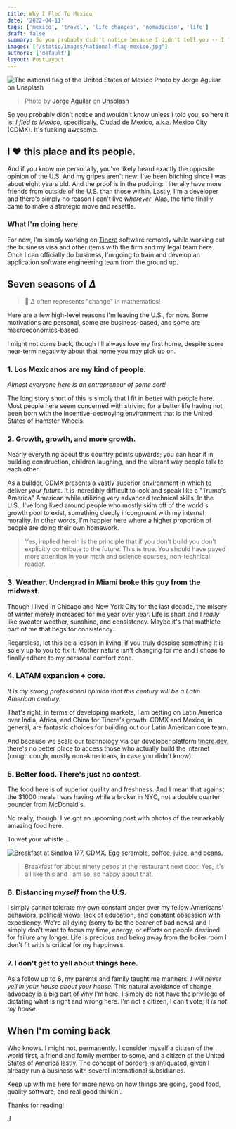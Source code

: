 ```yaml
---
title: Why I Fled To Mexico
date: '2022-04-11'
tags: ['mexico', 'travel', 'life changes', 'nomadicism', 'life']
draft: false
summary: So you probably didn't notice because I didn't tell you -- I fled to Mexico, specifically, Mexico City. It's epic.
images: ['/static/images/national-flag-mexico.jpg']
authors: ['default']
layout: PostLayout
---
```


<Image
  className="rounded-md"
  src="/static/images/national-flag-mexico.jpg"
  alt="The national flag of the United States of Mexico Photo by Jorge Aguilar on Unsplash"
  height={1000}
  width={2000}
/>

> Photo by <a href="https://unsplash.com/@jorgeaguilar" target="_blank" rel="noreferrer">Jorge Aguilar</a> on <a href="https://unsplash.com/s/photos/mexico-city" target="_blank" rel="noreferrer">Unsplash</a>

So you probably didn't notice and wouldn't know unless I told you, so here it is: _I fled to Mexico_,
specifically, Ciudad de Mexico, a.k.a. Mexico City (CDMX). It's fucking awesome.

## I ♥ this place and its people.

And if you know me personally, you've likely heard exactly the opposite opinion of the U.S. And my gripes aren't new: I've been bitching since I was about eight years old. And the proof is in the pudding: I literally have more friends from outside of the U.S. than those within. Lastly, I'm a developer and there's simply no reason I can't live _wherever_. Alas, the time finally came to make a strategic move and resettle.

### What I'm doing here

For now, I'm simply working on [Tincre](https://tincre.com) software remotely while working out the business visa and other items with the firm and my legal team here. Once I can officially do business, I'm going to train and develop an application software engineering team from the ground up.

## Seven seasons of $\Delta$

> 🧩 $\Delta$ often represents "change" in mathematics!

Here are a few high-level reasons I'm leaving the U.S., for now. Some motivations are personal, some are business-based, and some are macroeconomics-based.

I might not come back, though I'll always love my first home, despite some near-term negativity about that home you may pick up on.

### 1. Los Mexicanos are my kind of people.

_Almost everyone here is an entrepreneur of some sort!_

The long story short of this is simply that I fit in better with people here. Most people here seem concerned with striving for a better life having not been born with the incentive-destroying environment that is the United States of Hamster Wheels.

### 2. Growth, growth, and more growth.

Nearly everything about this country points upwards; you can hear it in building construction, children laughing, and the vibrant way people talk to each other.

As a builder, CDMX presents a vastly superior environment in which to deliver _your future_. It is incredibly difficult to look and speak like a "Trump's America" American while utilizing very advanced technical skills. In the U.S., I've long lived around people who mostly skim off of the world's growth pool to exist, something deeply incongruent with my internal morality. In other words, I'm happier here where a higher proportion of people are doing their own homework.

> Yes, implied herein is the principle that if you don't build you don't explicitly contribute to the future. This is true. You should have payed more attention in your math and science courses, non-technical reader.

### 3. Weather. Undergrad in Miami broke this guy from the midwest.

Though I lived in Chicago and New York City for the last decade, the misery of winter merely increased for me year over year. Life is short and I _really_ like sweater weather, sunshine, and consistency. Maybe it's that mathlete part of me that begs for consistency...

Regardless, let this be a lesson in living: if you truly despise something it is solely up to you to fix it. Mother nature isn't changing for me and I chose to finally adhere to my personal comfort zone.

### 4. LATAM expansion + core.

_It is my strong professional opinion that this century will be a Latin American century._

That's right, in terms of developing markets, I am betting on Latin America over India, Africa, and China for Tincre's growth. CDMX and Mexico, in general, are fantastic choices for building out our Latin American core team.

And because we scale our technology via our developer platform [tincre.dev](https://tincre.dev), there's no better place to access those who actually build the internet (cough cough, mostly non-Americans, in case you didn't know).

### 5. Better food. There's just no contest.

The food here is of superior quality and freshness. And I mean that against the $1000 meals I was having while a broker in NYC, not a double quarter pounder from McDonald's.

No really, though. I've got an upcoming post with photos of the remarkably amazing food here.

To wet your whistle...

<Image
  className="rounded-md"
  src="https://res.cloudinary.com/thinkjrs-dev/image/upload/v1649700449/thinkjrs.dev/Food%20in%20Mexico/IMG_1154_jin8px.jpg"
  alt="Breakfast at Sinaloa 177, CDMX. Egg scramble, coffee, juice, and beans."
  height={1000}
  width={1333}
/>
> Breakfast for about ninety pesos at the restaurant next door. Yes, it's all like this and I am so,
so happy about that.

### 6. Distancing _myself_ from the U.S.

I simply cannot tolerate my own constant anger over my fellow Americans' behaviors, political views, lack of education, and constant obsession with expediency. We're all dying (sorry to be the bearer of bad news) and I simply don't want to focus my time, energy, or efforts on people destined for failure any longer. Life is precious and being away from the boiler room I don't fit with is critical for my happiness.

### 7. I don't get to yell about things here.

As a follow up to **6**, my parents and family taught me manners: _I will never yell in your house about your house._ This natural avoidance of change advocacy is a big part of why I'm here. I simply do not have the privilege of dictating what is right and wrong here. I'm not a citizen, I can't vote; _it is not my house_.

## When I'm coming back

Who knows. I might not, permanently. I consider myself a citizen of the world first, a friend and family member to some, and a citizen of the United States of America lastly. The concept of borders is antiquated, given I already run a business with several international subsidiaries.

Keep up with me here for more news on how things are going, good food, quality software, and real good thinkin'.

Thanks for reading!

J

<BlogNewsletterForm />
